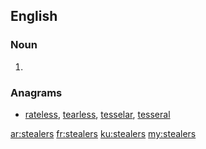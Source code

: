 ==English==

===Noun===
{{head|en|plural}}

# {{plural of|stealer|lang=en}}

===Anagrams===
* [[rateless#English|rateless]], [[tearless#English|tearless]], [[tesselar#English|tesselar]], [[tesseral#English|tesseral]]

[[ar:stealers]]
[[fr:stealers]]
[[ku:stealers]]
[[my:stealers]]